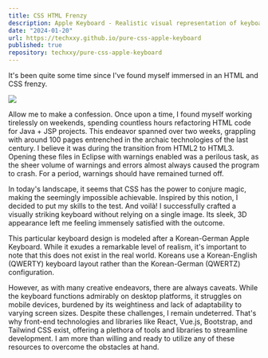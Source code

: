 ```yaml
---
title: CSS HTML Frenzy
description: Apple Keyboard - Realistic visual representation of keyboard layouts for both Korean and German languages.
date: "2024-01-20"
url: https://techxxy.github.io/pure-css-apple-keyboard
published: true
repository: techxxy/pure-css-apple-keyboard
---
```


It's been quite some time since I've found myself immersed in an HTML and CSS frenzy. 

[![](https://github.com/techxxy/pure-css-apple-keyboard/blob/main/screenshots/keyboard_screenschot_250.png?raw=true)](https://techxxy.github.io/pure-css-apple-keyboard)

Allow me to make a confession. Once upon a time, I found myself working tirelessly on weekends, spending countless hours refactoring HTML code for Java + JSP projects. This endeavor spanned over two weeks, grappling with around 100 pages entrenched in the archaic technologies of the last century. I believe it was during the transition from HTML2 to HTML3. Opening these files in Eclipse with warnings enabled was a perilous task, as the sheer volume of warnings and errors almost always caused the program to crash. For a period, warnings should have remained turned off.

In today's landscape, it seems that CSS has the power to conjure magic, making the seemingly impossible achievable. Inspired by this notion, I decided to put my skills to the test. And voilà! I successfully crafted a visually striking keyboard without relying on a single image. Its sleek, 3D appearance left me feeling immensely satisfied with the outcome.

This particular keyboard design is modeled after a Korean-German Apple Keyboard. While it exudes a remarkable level of realism, it's important to note that this does not exist in the real world. Koreans use a Korean-English (QWERTY) keyboard layout rather than the Korean-German (QWERTZ) configuration.

However, as with many creative endeavors, there are always caveats. While the keyboard functions admirably on desktop platforms, it struggles on mobile devices, burdened by its weightiness and lack of adaptability to varying screen sizes. Despite these challenges, I remain undeterred. That's why front-end technologies and libraries like React, Vue.js, Bootstrap, and Tailwind CSS exist, offering a plethora of tools and libraries to streamline development. I am more than willing and ready to utilize any of these resources to overcome the obstacles at hand.